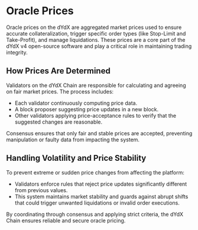 # Oracle Prices

Oracle prices on the dYdX are aggregated market prices used to ensure accurate collateralization, trigger specific order types (like Stop-Limit and Take-Profit), and manage liquidations. These prices are a core part of the dYdX v4 open-source software and play a critical role in maintaining trading integrity.

## How Prices Are Determined

Validators on the dYdX Chain are responsible for calculating and agreeing on fair market prices. The process includes:
- Each validator continuously computing price data.
- A block proposer suggesting price updates in a new block.
- Other validators applying price-acceptance rules to verify that the suggested changes are reasonable.

Consensus ensures that only fair and stable prices are accepted, preventing manipulation or faulty data from impacting the system.

## Handling Volatility and Price Stability

To prevent extreme or sudden price changes from affecting the platform:
- Validators enforce rules that reject price updates significantly different from previous values.
- This system maintains market stability and guards against abrupt shifts that could trigger unwanted liquidations or invalid order executions.

By coordinating through consensus and applying strict criteria, the dYdX Chain ensures reliable and secure oracle pricing.
